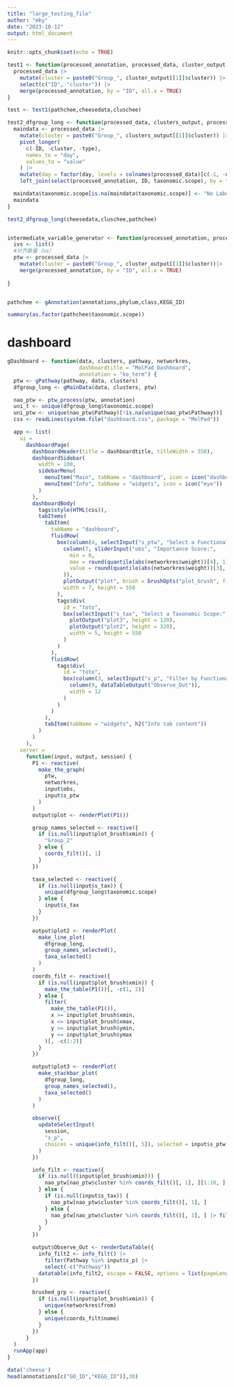 ```yaml
---
title: "large_testing_file"
author: "mky"
date: "2023-10-12"
output: html_document
---
```


```r
knitr::opts_chunk$set(echo = TRUE)
```



```r
test1 <- function(processed_annotation, processed_data, cluster_output) {
  processed_data |>
    mutate(cluster = paste0("Group_", cluster_output[[1]]$cluster)) |>
    select(c("ID", "cluster")) |>
    merge(processed_annotation, by = "ID", all.x = TRUE)
}

test <- test1(pathchee,cheesedata,cluschee)

test2_dfgroup_long <- function(processed_data, clusters_output, processed_annotation) {
  maindata <- processed_data |>
    mutate(cluster = paste0("Group_", clusters_output[[1]]$cluster)) |>
    pivot_longer(
      c(-ID, -cluster, -type),
      names_to = "day",
      values_to = "value"
    ) |>
    mutate(day = factor(day, levels = colnames(processed_data)[c(-1, -ncol(processed_data))])) |>
    left_join(select(processed_annotation, ID, taxonomic.scope), by = "ID")

  maindata$taxonomic.scope[is.na(maindata$taxonomic.scope)] <- "No Label"
  maindata
}

test2_dfgroup_long(cheesedata,cluschee,pathchee)


intermediate_variable_generator <- function(processed_annotation, processed_data, cluster_output, network_output){
  ivs <- list()
  #对齐数量（na）
  ptw <- processed_data |>
    mutate(cluster = paste0("Group_", cluster_output[[1]]$cluster))|>
    merge(processed_annotation, by = "ID", all.x = TRUE)
  
}



```

```r

pathchee <- gAnnotation(annotations,phylum,class,KEGG_ID)

summary(as.factor(pathchee$taxonomic.scope))
```



# dashboard

```r

gDashboard <- function(data, clusters, pathway, networkres,
                       dashboardtitle = "MolPad Dashboard", 
                       annotation = "ko_term") {
  ptw <- gPathway(pathway, data, clusters)
  dfgroup_long <- gMainData(data, clusters, ptw)

  nao_ptw <- ptw_process(ptw, annotation)
  uni_t <- unique(dfgroup_long$taxonomic.scope)
  uni_ptw <- unique(nao_ptw$Pathway)[!is.na(unique(nao_ptw$Pathway))]
  css <- readLines(system.file("dashboard.css", package = "MolPad"))

  app <- list(
    ui =
      dashboardPage(
        dashboardHeader(title = dashboardtitle, titleWidth = 350),
        dashboardSidebar(
          width = 100,
          sidebarMenu(
            menuItem("Main", tabName = "dashboard", icon = icon("dashboard")),
            menuItem("Info", tabName = "widgets", icon = icon("eye"))
          )
        ),
        dashboardBody(
          tags$style(HTML(css)),
          tabItems(
            tabItem(
              tabName = "dashboard",
              fluidRow(
                box(column(4, selectInput("s_ptw", "Select a Functional Annotation:", uni_ptw)),
                  column(7, sliderInput("obs", "Importance Score:",
                    min = 0,
                    max = round(quantile(abs(networkres$weight))[4], 1),
                    value = round(quantile(abs(networkres$weight))[3], 1)
                  )),
                  plotOutput("plot", brush = brushOpts("plot_brush", fill = "#bd9fb7", stroke = "#85056d", opacity = 0.3), height = 410),
                  width = 7, height = 550
                ),
                tags$div(
                  id = "toto",
                  box(selectInput("s_tax", "Select a Taxonomic Scope:", uni_t, selected = NULL, multiple = TRUE),
                    plotOutput("plot3", height = 120),
                    plotOutput("plot2", height = 320),
                    width = 5, height = 550
                  )
                )
              ),
              fluidRow(
                tags$div(
                  id = "toto",
                  box(column(3, selectInput("s_p", "Filter by Functional Annotation:", uni_ptw, selected = as.factor(uni_ptw[1]))),
                    column(9, dataTableOutput("Observe_Out")),
                    width = 12
                  )
                )
              )
            ),
            tabItem(tabName = "widgets", h2("Info tab content"))
          )
        )
      ),
    server =
      function(input, output, session) {
        P1 <- reactive(
          make_the_graph(
            ptw,
            networkres,
            input$obs,
            input$s_ptw
          )
        )
        output$plot <- renderPlot(P1())

        group_names_selected <- reactive({
          if (is.null(input$plot_brush$xmin)) {
            "Group_2"
          } else {
            coords_filt()[, 1]
          }
        })

        taxa_selected <- reactive({
          if (is.null(input$s_tax)) {
            unique(dfgroup_long$taxonomic.scope)
          } else {
            input$s_tax
          }
        })

        output$plot2 <- renderPlot(
          make_line_plot(
            dfgroup_long,
            group_names_selected(),
            taxa_selected()
          )
        )
        coords_filt <- reactive({
          if (is.null(input$plot_brush$xmin)) {
            make_the_table(P1())[, -c(1, 2)]
          } else {
            filter(
              make_the_table(P1()),
              x >= input$plot_brush$xmin,
              x <= input$plot_brush$xmax,
              y >= input$plot_brush$ymin,
              y <= input$plot_brush$ymax
            )[, -c(1:2)]
          }
        })

        output$plot3 <- renderPlot(
          make_stackbar_plot(
            dfgroup_long,
            group_names_selected(),
            taxa_selected()
          )
        )

        observe({
          updateSelectInput(
            session,
            "s_p",
            choices = unique(info_filt()[, 5]), selected = input$s_ptw
          )
        })

        info_filt <- reactive({
          if (is.null((input$plot_brush$xmin))) {
            nao_ptw[nao_ptw$cluster %in% coords_filt()[, 1], ][1:10, ]
          } else {
            if (is.null(input$s_tax)) {
              nao_ptw[nao_ptw$cluster %in% coords_filt()[, 1], ]
            } else {
              nao_ptw[nao_ptw$cluster %in% coords_filt()[, 1], ] |> filter(taxonomic.scope %in% input$s_tax)
            }
          }
        })

        output$Observe_Out <- renderDataTable({
          info_filt2 <- info_filt() |>
            filter(Pathway %in% input$s_p) |>
            select(-c("Pathway"))
          datatable(info_filt2, escape = FALSE, options = list(pageLength = 5))
        })

        brushed_grp <- reactive({
          if (is.null(input$plot_brush$xmin)) {
            unique(networkres$from)
          } else {
            unique(coords_filt$name)
          }
        })
      }
  )
  runApp(app)
}

```


```r
data('cheese')
head(annotations[c("GO_ID","KEGG_ID")],30)
```
